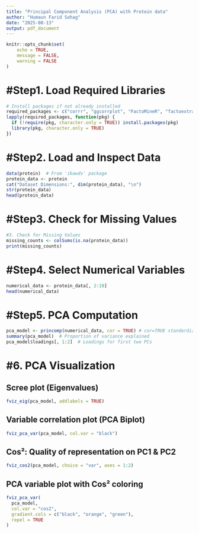 ```yaml
---
title: "Principal Component Analysis (PCA) with Protein data"
author: "Humaun Farid Sohag"
date: "2025-08-13"
output: pdf_document
---
```


```r
knitr::opts_chunk$set(
	echo = TRUE,
	message = FALSE,
	warning = FALSE
)
```

# **#Step1. Load Required Libraries**

```r
# Install packages if not already installed
required_packages <- c("corrr", "ggcorrplot", "FactoMineR", "factoextra", "ibawds")
lapply(required_packages, function(pkg) {
  if (!require(pkg, character.only = TRUE)) install.packages(pkg)
  library(pkg, character.only = TRUE)
})
```

# **#Step2. Load and Inspect Data**

```r
data(protein)  # From 'ibawds' package
protein_data <- protein
cat("Dataset Dimensions:", dim(protein_data), "\n")
str(protein_data)
head(protein_data)
```

# **#Step3. Check for Missing Values**

```r
#3. Check for Missing Values
missing_counts <- colSums(is.na(protein_data))
print(missing_counts)
```

# **#Step4. Select Numerical Variables**

```r
numerical_data <- protein_data[, 2:10]
head(numerical_data)
```

# **#Step5. PCA Computation**

```r
pca_model <- princomp(numerical_data, cor = TRUE) # cor=TRUE standardizes the data
summary(pca_model)  # Proportion of variance explained
pca_model$loadings[, 1:2]  # Loadings for first two PCs
```

# **#6. PCA Visualization**

## Scree plot (Eigenvalues)

```r
fviz_eig(pca_model, addlabels = TRUE)
```

## Variable correlation plot (PCA Biplot)

```r
fviz_pca_var(pca_model, col.var = "black")
```

## Cos²: Quality of representation on PC1 & PC2

```r
fviz_cos2(pca_model, choice = "var", axes = 1:2)
```

## PCA variable plot with Cos² coloring

```r
fviz_pca_var(
  pca_model,
  col.var = "cos2",
  gradient.cols = c("black", "orange", "green"),
  repel = TRUE
)
```
